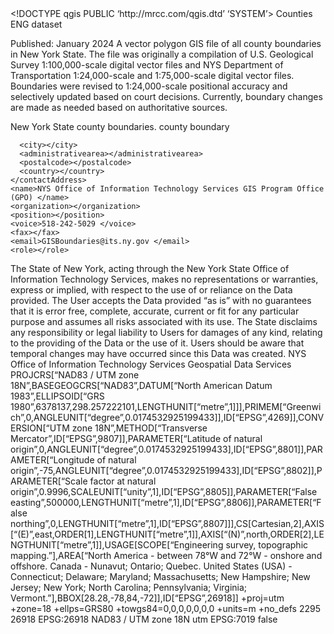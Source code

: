 <!DOCTYPE qgis PUBLIC 'http://mrcc.com/qgis.dtd' 'SYSTEM'>
<qgis version="3.36.0-Maidenhead">
  <identifier>Counties</identifier>
  <parentidentifier></parentidentifier>
  <language>ENG</language>
  <type>dataset</type>
  <title>NYS County Boundaries</title>
  <abstract>Published: January 2024
A vector polygon GIS file of all county boundaries in New York State. The file was originally a compilation of U.S. Geological Survey 1:100,000-scale digital vector files and NYS Department of Transportation 1:24,000-scale and 1:75,000-scale digital vector files. Boundaries were revised to 1:24,000-scale positional accuracy and selectively updated based on court decisions. Currently, boundary changes are made as needed based on authoritative sources.

New York State county boundaries.</abstract>
  <keywords vocabulary="Search keys">
    <keyword>county</keyword>
    <keyword>boundary</keyword>
  </keywords>
  <contact>
    <contactAddress>
      <type></type>
      <address></address>
      <city></city>
      <administrativearea></administrativearea>
      <postalcode></postalcode>
      <country></country>
    </contactAddress>
    <name>NYS Office of Information Technology Services GIS Program Office (GPO) </name>
    <organization></organization>
    <position></position>
    <voice>518-242-5029 </voice>
    <fax></fax>
    <email>GISBoundaries@its.ny.gov </email>
    <role></role>
  </contact>
  <links/>
  <dates/>
  <fees></fees>
  <constraints type="Limitations of use">The State of New York, acting through the New York State Office of Information Technology Services, makes no representations or warranties, express or implied, with respect to the use of or reliance on the Data provided. The User accepts the Data provided “as is” with no guarantees that it is error free, complete, accurate, current or fit for any particular purpose and assumes all risks associated with its use. The State disclaims any responsibility or legal liability to Users for damages of any kind, relating to the providing of the Data or the use of it. Users should be aware that temporal changes may have occurred since this Data was created. </constraints>
  <rights>NYS Office of Information Technology Services Geospatial Data Services</rights>
  <encoding></encoding>
  <crs>
    <spatialrefsys nativeFormat="Wkt">
      <wkt>PROJCRS["NAD83 / UTM zone 18N",BASEGEOGCRS["NAD83",DATUM["North American Datum 1983",ELLIPSOID["GRS 1980",6378137,298.257222101,LENGTHUNIT["metre",1]]],PRIMEM["Greenwich",0,ANGLEUNIT["degree",0.0174532925199433]],ID["EPSG",4269]],CONVERSION["UTM zone 18N",METHOD["Transverse Mercator",ID["EPSG",9807]],PARAMETER["Latitude of natural origin",0,ANGLEUNIT["degree",0.0174532925199433],ID["EPSG",8801]],PARAMETER["Longitude of natural origin",-75,ANGLEUNIT["degree",0.0174532925199433],ID["EPSG",8802]],PARAMETER["Scale factor at natural origin",0.9996,SCALEUNIT["unity",1],ID["EPSG",8805]],PARAMETER["False easting",500000,LENGTHUNIT["metre",1],ID["EPSG",8806]],PARAMETER["False northing",0,LENGTHUNIT["metre",1],ID["EPSG",8807]]],CS[Cartesian,2],AXIS["(E)",east,ORDER[1],LENGTHUNIT["metre",1]],AXIS["(N)",north,ORDER[2],LENGTHUNIT["metre",1]],USAGE[SCOPE["Engineering survey, topographic mapping."],AREA["North America - between 78°W and 72°W - onshore and offshore. Canada - Nunavut; Ontario; Quebec. United States (USA) - Connecticut; Delaware; Maryland; Massachusetts; New Hampshire; New Jersey; New York; North Carolina; Pennsylvania; Virginia; Vermont."],BBOX[28.28,-78,84,-72]],ID["EPSG",26918]]</wkt>
      <proj4>+proj=utm +zone=18 +ellps=GRS80 +towgs84=0,0,0,0,0,0,0 +units=m +no_defs</proj4>
      <srsid>2295</srsid>
      <srid>26918</srid>
      <authid>EPSG:26918</authid>
      <description>NAD83 / UTM zone 18N</description>
      <projectionacronym>utm</projectionacronym>
      <ellipsoidacronym>EPSG:7019</ellipsoidacronym>
      <geographicflag>false</geographicflag>
    </spatialrefsys>
  </crs>
  <extent>
    <spatial maxx="-71.96390399999999943" dimensions="2" minz="0" crs="EPSG:26918" miny="40.50380100000000283" maxz="0" minx="-79.81899199999999439" maxy="45.02246600000000143"/>
  </extent>
</qgis>

